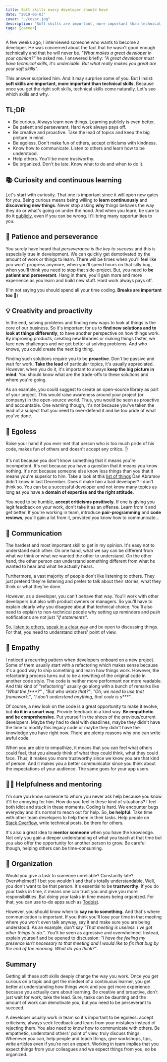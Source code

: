 ```yaml
---
title: Soft skills every developer should have
date: "2019-06-03"
cover: "./cover.jpg"
description: "Soft skills are important, more important than technical skills. Because once you get the right soft skills, technical skills come naturally. Let's see which skills and why."
tags: [career]
---
```


A few weeks ago, I interviewed someone who wants to become a developer. He was concerned about the fact that he wasn't good enough technically and that he will never be. _"What makes a great developer in your opinion?"_ he asked me. I answered briefly: _"A great developer must have technical skills, it's undeniable. But what really makes you great are your soft skills"_.

This answer surprised him. And it may surprise some of you. But I insist: **soft skills are important, more important than technical skills**. Because once you get the right soft skills, technical skills come naturally. Let's see which skills and why.

## TL;DR

- Be curious. Always learn new things. Learning publicly is even better.
- Be patient and perseverant. Hard work always pays off.
- Be creative and proactive. Take the lead of topics and keep the big picture in mind.
- Be egoless. Don't make fun of others, accept criticisms with kindness.
- Know how to communicate. Listen to others and learn how to be understood.
- Help others. You'll be more trustworthy.
- Be organized. Don't be late. Know what to do and when to do it.

## 📚 Curiosity and continuous learning

Let's start with curiosity. That one is important since it will open new gates for you. Being curious means being willing to **learn continuously** and **discovering new things**. Never stop asking **why** things behaves the way they do or what's going on under the hood. And when you learn, be sure to do it [publicly](https://twitter.com/swyx/status/1009174159690264579), even if you can be wrong. It'll bring many opportunities to you.

## 💪 Patience and perseverance

You surely have heard that _perseverance is the key to success_ and this is especially true in development. We can quickly get demotivated by the amount of work or things to learn. There will be times when you'll feel like you won't progress anymore, when you'll spend hours on that silly bug, when you'll think you need to stop that side-project. But, you need to **be patient and perseverant**. Hang in there, you'll gain more and more experience as you learn and build new stuff. Hard work always pays off.

(I'm not saying you should spend all your time coding. **Breaks are important too** 🌴)

## 💡 Creativity and proactivity

In the end, solving problems and finding new ways to look at things is the core of our business. So it's important for us to **find new solutions and to look at things differently**, to have another perspective on how things work. By improving products, creating new libraries or making things faster, we face new challenges and we get better at solving problems. And who knows, you could create the next big thing.

Finding such solutions require you to be **proactive**. Don't be passive and wait for work. **Take the lead** of particular topics, it's usually appreciated. However, when you do it, it's important to always **keep the big picture in mind**. You should know what are the trade-offs to these solutions and where you're going.

As an example, you could suggest to create an open-source library as part of your project. This would raise awareness around your project (or company) in the open-source world. Thus, you would be seen as proactive and accountable. One warning though, it's not because you've taken the lead of a subject that you need to over-defend it and be too pride of what you've done.

## 🧠 Egoless

Raise your hand if you ever met that person who is too much pride of his code, makes fun of others and doesn't accept any critics. ✋

It's not because you don't know something that it means you're incompetent. It's not because you have a question that it means you know nothing. It's not because someone else know less things than you that it means you're superior to him. Take a look at this [list of things](https://overreacted.io/things-i-dont-know-as-of-2018/) Dan Abramov didn't know in last December. Does it make him a bad developer? I don't think so. You can be a successful developer and not know many topics as long as you have a **domain of expertise and the right attitude**.

You need to be humble, **accept criticisms positively.** If one is giving you legit feedback on your work, don't take it as an offense. Learn from it and get better. If you're working in team, introduce **pair-programming** and **code reviews**, you'll gain a lot from it, provided you know how to communicate...

## 💬 Communication

The hardest and most important skill to get in my opinion. It's easy not to understand each other. On one hand, what we say can be different from what we think or what we wanted the other to understand. On the other hand, the other person can understand something different from what he wanted to hear and what he actually hears.

Furthermore, a vast majority of people don't like listening to others. They just pretend they're listening and prefer to talk about their stories, what they think or what they've done.

However, as a developer, you can't behave that way. You'll work with other developers but also with product owners or managers. So you'll have to explain clearly why you disagree about that technical choice. You'll also need to explain to non-technical people why setting up reminders and push notifications are not just _"if statements"_.

So, [listen to others](https://www.ted.com/talks/julian_treasure_5_ways_to_listen_better), [speak in a clear way](https://www.ted.com/talks/julian_treasure_how_to_speak_so_that_people_want_to_listen) and be open to discussing things. For that, you need to understand others' point of view.

## 🤗 Empathy

I noticed a recurring pattern when developers onboard on a new project. Some of them usually start with a refactoring which makes sense because it's a good way to ship something and learn how things work. However, the refactoring process turns out to be a rewriting of the original code in another code style. The code is neither more performant nor more readable. And this kind of "refactoring" usually go along with a bunch of remarks like _"What the f\*\*\*?"_ , _"But who wrote that?"_, _"Oh, we need to use that framework."_, _"I don't understand anything, that code is s\*\*\*"_.

Of course, a new look on the code is a great opportunity to make it evolve, but **do it in a smart way**. Provide feedback in a kind way. **Be empathetic and be comprehensive.** Put yourself in the shoes of the previous/current developers. Maybe they had to deal with deadlines, maybe they didn't have the time to modify this legacy code or maybe they didn't have the knowledge you have right now. There are plenty reasons why one can write awful code.

When you are able to empathize, it means that you can feel what others could feel, that you already think of what they could think, what they could face. Thus, it makes you more trustworthy since we know you are that kind of person. And it makes you a better communicator since you think about the expectations of your audience. The same goes for your app users.

## 👨‍🏫 Helpfulness and mentoring

I'm sure you know someone to whom you never ask help because you know it'll be annoying for him. How do you feel in these kind of situations? I feel both idiot and stuck in these moments. Coding is hard. We encounter bugs everyday and it's normal to reach out for help. So, **be helpful**. Take time with other team developers to help them in their tasks. Help people on [Stack Overflow](https://stackoverflow.com/), write technical posts, be there for others.

It's also a great idea to **mentor someone** when you have the knowledge. Not only you gain a deeper understanding of what you teach at that time but you also offer the opportunity for another person to grow. Be careful though, helping others can be time-consuming.

## 📅 Organization

Would you give a task to someone unreliable? Constantly late? Overwhelmed? I bet you wouldn't and that's totally understandable. Well, you don't want to be that person. It's essential to be **trustworthy**. If you do your tasks in time, it means one can trust you and give you more responsibilities. But doing your tasks in time means being organized. For that, you can use to-do apps such as [Todoist](https://todoist.com/).

However, you should know when to **say no to something.** And that's where communication is important. If you think you'll lose your time in that meeting where you won't even talk anyway, say it and make sure you are being understood. As an example, don't say _"That meeting is useless. I've got other things to do."_. You'll be seen as agressive and overwhelmed. Instead, explain yourself and be opened to discussion: _"I have the feeling my presence isn't necessary to that meeting and I would like to fix that bug by the end of the morning. What do you think?"_.

## Summary

Getting all these soft skills deeply change the way you work. Once you get curious on a topic and get the mindset of a continuous learner, you get better at understanding how things work and you get more experience because you actually care about learning. Be creative and proactive, don't just wait for work, take the lead. Sure, tasks can be daunting and the amount of work can demotivate you, but you need to be perseverant to succeed.

A developer usually work in team so it's important to be egoless: accept criticisms, always seek feedback and learn from your mistakes instead of rejecting them. You also need to know how to communicate with others. Be empathetic, understand others' point of view, truly discuss things. Whenever you can, help people and teach things, give workshops, tips, write articles even if you're not an expert. Working in team implies that you expect things from your colleagues and we expect things from you, so be organized.